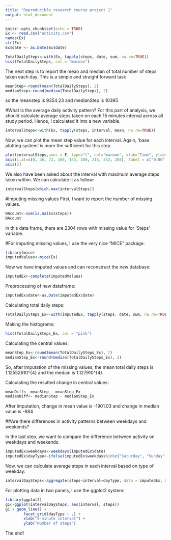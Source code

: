 ```yaml
---
title: "Reproducible research course project 1"
output: html_document
---
```


```r
knitr::opts_chunk$set(echo = TRUE)
Ex <- read.csv("activity.csv")
names(Ex)
str(Ex)
Ex$date <- as.Date(Ex$date)
```

```r
TotalDailySteps<-with(Ex, tapply(steps, date, sum, na.rm=TRUE))
hist(TotalDailySteps, col = "maroon")
```
The next step is to report the mean and median of total number of steps taken each day. This is a simple and straight forward task
```r
meanStep<-round(mean(TotalDailySteps), 2)
medianStep<-round(median(TotalDailySteps), 2)
```
 so the meanstep is 9354.23 and medianStep is 10395
 
#What is the average daily activity pattern?
For this part of analysis, we should calculate average steps taken on each 15 minutes interval across all study period. Hence, I calculated it into a new variable.
 
``` r
intervalSteps<-with(Ex, tapply(steps, interval, mean, na.rm=TRUE)) 
```
Now, we can plot the mean step value for each interval. Again, 'base plotting system' is more the sufficient for this step.

```r
plot(intervalSteps,axes = F, type="l", col="maroon", xlab="Time", ylab="Average Number of Steps", main="Average Daily Activity Pattern")
axis(1,at=c(0, 36, 72, 108, 144, 180, 216, 252, 288), label = c("0:00", "3:00","6:00", "9:00", "12:00","15:00","18:00","21:00","24:00"))
axis(2)
```
We also have been asked about the interval with maximum average steps taken within. We can calculate it as follow:

```r
intervalSteps[which.max(intervalSteps)]
```


#Imputing missing values
First, I want to report the number of missing values.

``` r
NAcount<-sum(is.na(Ex$steps))
NAcount
```
In this data frame, there are 2304 rows with missing value for 'Steps' variable.

#For imputing missing values, I use the very nice "MICE" package.

```r
library(mice)
imputedValues<-mice(Ex)
```
Now we have imputed values and can reconstruct the new database:

```r
imputedEx<-complete(imputedValues)
```
Preprocessing of new dataframe:

``` r
imputedEx$date<-as.Date(imputedEx$date)
```
Calculating total daily steps:

```r
TotalDailySteps_Ex<-with(imputedEx, tapply(steps, date, sum, na.rm=TRUE))
```
Making the histograms:
```r
hist(TotalDailySteps_Ex, col = "pink")
```

Calculating the central values:
```r
meanStep_Ex<-round(mean(TotalDailySteps_Ex), 2)
medianStep_Ex<-round(median(TotalDailySteps_Ex), 2)
```
So, after imputation of the missing values, the mean total daily steps is 1.12552610^{4} and the median is 1.127910^{4}.

Calculating the resulted change in central values:
```r
meanDiff<- meanStep - meanStep_Ex
medianDiff<- medianStep - medianStep_Ex
```
After imputation, change in mean value is -1901.03 and change in median value is -884


##Are there differences in activity patterns between weekdays and weekends?

In the last step, we want to compare the difference between activity on weekdays and weekends.
```r
imputedEx$weekdays<-weekdays(imputedEx$date)
imputedEx$dayType<-ifelse(imputedEx$weekdays%in%c("Saturday", "Sunday"), "Weekend", "Weekday")
```

Now, we can calculate average steps in each interval based on type of weekday:
```r
intervalDaySteps<-aggregate(steps~interval+dayType, data = imputedEx, mean)
```

For plotting data in two panels, I use the ggplot2 system:
```r
library(ggplot2)
g1<-ggplot(intervalDaySteps, aes(interval, steps))
g1 + geom_line() +
        facet_grid(dayType ~ .) +
        xlab("5-minute interval") + 
        ylab("Number of steps")
```

The end!